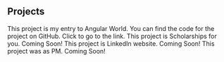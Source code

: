 ## Projects

<ProjectCard title="Angular Breweries App" link="https://github.com/Bhavya001/my-angular-app" bg="linear-gradient(to right, #D4145A 0%, #FBB03B 100%)">
This project is my entry to Angular World. You can find the code for the project on GitHub. Click to go to the link.
</ProjectCard>

<ProjectCard title="Freiheit" link="https://www.behance.net/gallery/58937147/Freiheit" bg="linear-gradient(to left, #D4145A 0%, #FBB03B 100%)">
This project is Scholarships for you. Coming Soon!
</ProjectCard>

<ProjectCard title="Freiheit" link="https://www.behance.net/gallery/58937147/Freiheit" bg="linear-gradient(to left, #D4145A 0%, #FBB03B 100%)">
This project is LinkedIn website. Coming Soon!
</ProjectCard>

<ProjectCard title="Freiheit" link="https://www.behance.net/gallery/58937147/Freiheit" bg="linear-gradient(to right, #D4145A 0%, #FBB03B 100%)">
This project was as PM. Coming Soon!
</ProjectCard>